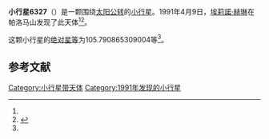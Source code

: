 {{Infobox planet
| bgcolour = #FFFFC0
| name = 6327
| symbol = 
| image = 
| caption = 
| discovery = yes
| discovery_ref = 
| discoverer = [[埃莉諾·赫琳|埃莉諾·赫琳]]
| discovery_site = [[帕洛马山|帕洛马山]] 
| discovered = 1991年4月9日
| designations = yes
| mp_name = 
| named_after = 
| alt_names = 1991 GP1/ 1987 QV8
| mp_category = [[主带小行星|主带小行星]]
| orbit_ref = <ref name="a">[http://ssd.jpl.nasa.gov/sbdb.cgi?sstr=6327 6327] {{Wayback|url=http://ssd.jpl.nasa.gov/sbdb.cgi?sstr=6327 |date=20110610033552 }}，小行星數據庫瀏覽器（JPL Small-Body Database Browser）－[[美国国家航空航天局|美国国家航空航天局]]喷气推进实验室</ref>
| epoch = 2456400.5 (2013年4月18日更新)
| aphelion = {{convert|3.386980351844457|AU|km|3|abbr=on|lk=out}}
| perihelion = {{convert|2.133992908403251|AU|km|3|abbr=on}}
| semimajor = {{convert|2.760486630123854|AU|km|3|abbr=on}}
| eccentricity = 0.226950464
| period = 1675.239478 [[日|日]]<br />4.59[[儒略年|儒略年]]
| avg_speed = 
| inclination = 14.43648188242502
| asc_node = 134.0981906281903
| mean_anomaly = 
| arg_peri = 105.790865309004
| satellites = 
| physical_characteristics = yes
| dimensions = 
| mass = 
| density = 
| surface_grav = 
| escape_velocity = 
| sidereal_day = 
| axial_tilt = 
| pole_ecliptic_lat = 
| pole_ecliptic_lon = 
| albedo = 
| temperatures= 
| temp_name1 = 
| mean_temp_1 = 
| max_temp_1 = 
| temp_name2 = 
| max_temp_2 = 
| spectral_type = 
| abs_magnitude = 105.790865309004
}}

'''小行星6327'''（{{lang-en|6327}}）是一颗围绕[[太阳|太阳]][[公转|公转]]的[[小行星|小行星]]。1991年4月9日，[[埃莉諾·赫琳|埃莉諾·赫琳]]在帕洛马山发现了此天体<ref name="a" /><ref>{{cite news|title=小行星列表|url=http://cfa-www.harvard.edu/iau/lists/NumberedMPs.txt|accessdate=2013-07-08|newspaper=哈佛大学|archive-date=2008-05-17|archive-url=https://web.archive.org/web/20080517010638/http://cfa-www.harvard.edu/iau/lists/NumberedMPs.txt|dead-url=no}}</ref>。

这颗小行星的[[绝对星等|绝对星等]]为105.790865309004等<ref name="a" />。

==参考文献==
{{reflist}}
{{Minor Planet Number|[[小行星6326|小行星6326]]|[[小行星6328|小行星6328]]}}

{{小天体}}

[[Category:小行星带天体|Category:小行星带天体]]
[[Category:1991年发现的小行星|Category:1991年发现的小行星]]

{{asteroid-stub}}